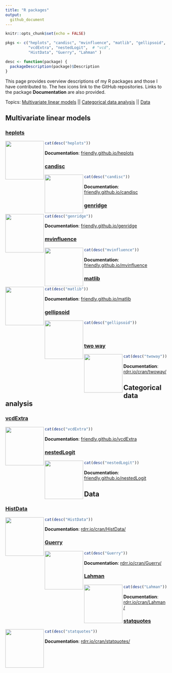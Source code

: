 ```yaml
---
title: "R packages"
output:
  github_document
---
```


```r
knitr::opts_chunk$set(echo = FALSE)
```

```r
pkgs <- c("heplots", "candisc", "mvinfluence", "matlib", "gellipsoid", "twoway",
          "vcdExtra", "nestedLogit",  # "vcd",
          "HistData", "Guerry", "Lahman" )

desc <- function(package) {
  packageDescription(package)$Description
}
```


This page provides overview descriptions of my R packages and those I have contributed to.
The hex icons link to the GitHub repositories. Links to the package **Documentation** are
also provided.

Topics: [Multivariate linear models](#MLM) || [Categorical data analysis](#CDA) || [Data](#DATA)

## Multivariate linear models {#MLM}

### [heplots](https://github.com/friendly/heplots)


[<img src='https://raw.githubusercontent.com/friendly/heplots/master/man/figures/logo.png' height='120' align='left' style="padding:'20px'">](https://github.com/friendly/heplots)

```r
cat(desc("heplots"))
```
**Documentation**: [friendly.github.io/heplots](http://friendly.github.io/heplots/)

### [candisc](https://github.com/friendly/candisc)

[<img src='https://raw.githubusercontent.com/friendly/candisc/master/candisc-logo.png' height='120' align='left' style="padding:'20px'">](https://github.com/friendly/candisc)

```r
cat(desc("candisc"))
```
**Documentation**: [friendly.github.io/candisc](https://friendly.github.io/candisc/)

### [genridge](https://github.com/friendly/genridge)

[<img src='https://raw.githubusercontent.com/friendly/genridge/master/man/figures/logo.png' height='120' align='left' style="padding:'20px'">](https://github.com/friendly/genridge)

```r
cat(desc("genridge"))
```
**Documentation**: [friendly.github.io/genridge](https://friendly.github.io/genridge/)


### [mvinfluence](https://github.com/friendly/mvinfluence)

[<img src='https://raw.githubusercontent.com/friendly/mvinfluence/master/man/figures/logo.png' height='120' align='left' style="padding:'20px'">](https://github.com/friendly/mvinfluence)

```r
cat(desc("mvinfluence"))
```
**Documentation**: [friendly.github.io/mvinfluence](https://friendly.github.io/mvinfluence/)

### [matlib](https://github.com/friendly/matlib)

[<img src='https://raw.githubusercontent.com/friendly/matlib/master/matlib-logo.png' height='120' align='left' style="padding:'20px'">](https://github.com/friendly/matlib)


```r
cat(desc("matlib"))
```
**Documentation**: [friendly.github.io/matlib](https://friendly.github.io/matlib/)


### [gellipsoid](https://github.com/friendly/gellipsoid)

[<img src='https://raw.githubusercontent.com/friendly/gellipsoid/master/man/figures/gellipsoid-logo.png' height='120' align='left' style="padding:'20px'">](https://github.com/friendly/gellipsoid)

```r
cat(desc("gellipsoid"))
```
<br/>
<p></p>

### [two way](https://github.com/friendly/twoway)

[<img src='https://raw.githubusercontent.com/friendly/twoway/master/twoway-logo.png' height='120' align='left' style="padding:'20px'">](https://github.com/friendly/twoway)
```r
cat(desc("twoway"))
```
**Documentation**: [rdrr.io/cran/twoway/](https://rdrr.io/cran/twoway/)

## Categorical data analysis {#CDA}

### [vcdExtra](https://github.com/friendly/vcdExtra)

[<img src='https://raw.githubusercontent.com/friendly/vcdExtra/master/man/figures/logo.png' height='120' align='left' style="padding:'20px'">](https://github.com/friendly/vcdExtra)
```r
cat(desc("vcdExtra"))
```
**Documentation**: [friendly.github.io/vcdExtra](http://friendly.github.io/vcdExtra/)

### [nestedLogit](https://github.com/friendly/nestedLogit)

[<img src='https://raw.githubusercontent.com/friendly/nestedLogit/master/man/figures/logo.png' height='120' align='left' style="padding:'20px'">](https://github.com/friendly/nestedLogit)
```r
cat(desc("nestedLogit"))
```
**Documentation**: [friendly.github.io/nestedLogit](https://friendly.github.io/nestedLogit/)

## Data {#DATA}

### [HistData](https://github.com/friendly/HistData)

[<img src='https://raw.githubusercontent.com/friendly/HistData/master/man/figures/HistData-logo.png' height='120' align='left' style="padding:'20px'">](https://github.com/friendly/HistData)
```r
cat(desc("HistData"))
```
**Documentation**: [rdrr.io/cran/HistData/](https://rdrr.io/cran/HistData/)


### [Guerry](https://github.com/friendly/Guerry)

[<img src='https://raw.githubusercontent.com/friendly/Guerry/master/man/figures/Guerry-logo.png' height='120' align='left' style="padding:'20px'">](https://github.com/friendly/Guerry)
```r
cat(desc("Guerry"))
```
**Documentation**: [rdrr.io/cran/Guerry/](https://rdrr.io/cran/Guerry/)

### [Lahman](https://github.com/cdalzell/Lahman)

[<img src='https://raw.githubusercontent.com/cdalzell/Lahman/master/man/figures/Lahman_hex.png' height='120' align='left' style="padding:'20px'">](https://github.com/cdalzell/Lahman)
```r
cat(desc("Lahman"))
```
**Documentation**: [rdrr.io/cran/Lahman/](https://rdrr.io/cran/Lahman/)

### [statquotes](https://github.com/friendly/statquotes)

[<img src='https://raw.githubusercontent.com/friendly/statquotes/master/man/figures/statquotes-logo.png' height='120' align='left' style="padding:'20px'">](https://github.com/friendly/statquotes)
```r
cat(desc("statquotes"))
```
**Documentation**: [rdrr.io/cran/statquotes/](https://rdrr.io/cran/statquotes/)


